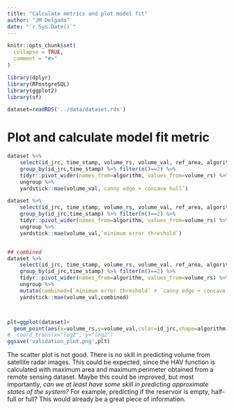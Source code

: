 ```yaml
---
title: "Calculate metrics and plot model fit"
author: "JM Delgado"
date: "`r Sys.Date()`"
---
```


```r
knitr::opts_chunk$set(
  collapse = TRUE,
  comment = "#>"
)
```

```r
library(dplyr)
library(RPostgreSQL)
library(ggplot2)
library(sf)

dataset=readRDS('../data/dataset.rds')

```

# Plot and calculate model fit metric

```r


dataset %>%
    select(id_jrc, time_stamp, volume_rs, volume_val, ref_area, algorithm) %>%
    group_by(id_jrc,time_stamp) %>% filter(n()==2) %>%
    tidyr::pivot_wider(names_from=algorithm, values_from=volume_rs) %>%
    ungroup %>%
    yardstick::mae(volume_val,`canny edge + concave hull`)

dataset %>%
    select(id_jrc, time_stamp, volume_rs, volume_val, ref_area, algorithm) %>%
    group_by(id_jrc,time_stamp) %>% filter(n()==2) %>%
    tidyr::pivot_wider(names_from=algorithm, values_from=volume_rs) %>%
    ungroup %>%
    yardstick::mae(volume_val,`minimum error threshold`)


## combined
dataset %>%
    select(id_jrc, time_stamp, volume_rs, volume_val, ref_area, algorithm) %>%
    group_by(id_jrc,time_stamp) %>% filter(n()==2) %>%
    tidyr::pivot_wider(names_from=algorithm, values_from=volume_rs) %>%
    ungroup %>%
    mutate(combined=(`minimum error threshold` + `canny edge + concave hull`)/2) %>%
    yardstick::mae(volume_val,combined)



plt=ggplot(dataset)+
  geom_point(aes(x=volume_rs,y=volume_val,color=id_jrc,shape=algorithm)) #+
#  coord_trans(x="log2", y="log2")
ggsave('validation_plot.png',plt)
```

The scatter plot is not good. There is no skill in predicting volume from satellite radar images. This could be expected, since the HAV function is calculated with maximum area and maximum perimeter obtained from a remote sensing dataset. Maybe this could be improved, but most importantly, _can we at least have some skill in predicting approximate states of the system?_ For example, predicting if the reservoir is empty, half-full or full? This would already be a great piece of information.
